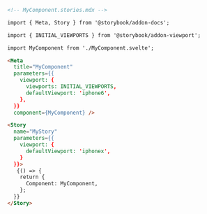 ```md
<!-- MyComponent.stories.mdx -->

import { Meta, Story } from '@storybook/addon-docs';

import { INITIAL_VIEWPORTS } from '@storybook/addon-viewport';

import MyComponent from './MyComponent.svelte';

<Meta
  title="MyComponent"
  parameters={{
    viewport: {
      viewports: INITIAL_VIEWPORTS,
      defaultViewport: 'iphone6',
    },
  }}
  component={MyComponent} />

<Story
  name="MyStory"
  parameters={{
    viewport: {
      defaultViewport: 'iphonex',
    }
  }}>
   {() => {
    return {
      Component: MyComponent,
    };
  }}
</Story>
```